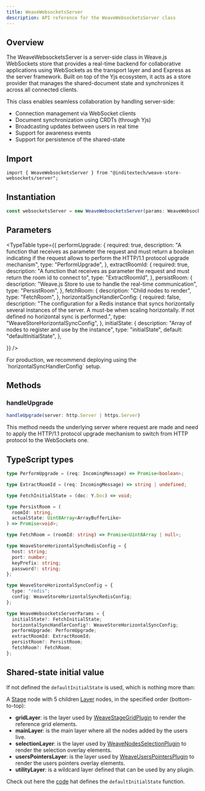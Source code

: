 ```yaml
---
title: WeaveWebsocketsServer
description: API reference for the WeaveWebsocketsServer class
---
```



## Overview

The WeaveWebsocketsServer is a server-side class in Weave.js WebSockets store that
provides a real-time backend for collaborative applications using WebSockets as the transport
layer and and Express as the server framework. Built on top of the Yjs ecosystem,
it acts as a store provider that manages the shared-document state and synchronizes
it across all connected clients.

This class enables seamless collaboration by handling server-side:

- Connection management via WebSocket clients
- Document synchronization using CRDTs (through Yjs)
- Broadcasting updates between users in real time
- Support for awareness events
- Support for persistence of the shared-state

## Import

```shell
import { WeaveWebsocketsServer } from "@inditextech/weave-store-websockets/server";
```

## Instantiation

```ts
const websocketsServer = new WeaveWebsocketsServer(params: WeaveWebsocketsServerParams);
```

## Parameters

<TypeTable
  type={{
    performUpgrade: {
      required: true,
      description:
        "A function that receives as parameter the request and must return a boolean indicating if the request allows to perform the HTTP/1.1 protocol upgrade mechanism",
      type: "PerformUpgrade",
    },
    extractRoomId: {
      required: true,
      description:
        "A function that receives as parameter the request and must return the room id to connect to",
      type: "ExtractRoomId",
    },
    persistRoom: {
      description:
        "Weave.js Store to use to handle the real-time communication",
      type: "PersistRoom",
    },
    fetchRoom: {
      description: "Child nodes to render",
      type: "FetchRoom",
    },
    horizontalSyncHandlerConfig: {
      required: false,
      description:
        "The configuration for a Redis instance that syncs horizontally several instances of the server. A must-be when scaling horizontally. If not defined no horizontal sync is performed.",
      type: "WeaveStoreHorizontalSyncConfig",
    },
    initialState: {
      description: "Array of nodes to register and use by the instance",
      type: "initialState",
      default: "defaultInitialState",
    },

}}
/>

<Callout title="In production..." type="warn">
  For production, we recommend deploying using the `horizontalSyncHandlerConfig`
  setup.
</Callout>

## Methods

### handleUpgrade

```ts
handleUpgrade(server: http.Server | https.Server)
```

This method needs the underlying server where request are made and need to apply the
HTTP/1.1 protocol upgrade mechanism to switch from HTTP protocol to the WebSockets one.

## TypeScript types

```ts
type PerformUpgrade = (req: IncomingMessage) => Promise<boolean>;

type ExtractRoomId = (req: IncomingMessage) => string | undefined;

type FetchInitialState = (doc: Y.Doc) => void;

type PersistRoom = (
  roomId: string,
  actualState: Uint8Array<ArrayBufferLike>
) => Promise<void>;

type FetchRoom = (roomId: string) => Promise<Uint8Array | null>;

type WeaveStoreHorizontalSyncRedisConfig = {
  host: string;
  port: number;
  keyPrefix: string;
  password?: string;
};

type WeaveStoreHorizontalSyncConfig = {
  type: "redis";
  config: WeaveStoreHorizontalSyncRedisConfig;
};

type WeaveWebsocketsServerParams = {
  initialState?: FetchInitialState;
  horizontalSyncHandlerConfig?: WeaveStoreHorizontalSyncConfig;
  performUpgrade: PerformUpgrade;
  extractRoomId: ExtractRoomId;
  persistRoom?: PersistRoom;
  fetchRoom?: FetchRoom;
};
```

## Shared-state initial value

If not defined the `defaultInitialState` is used, which is nothing more than:

<Mermaid
  chart="
flowchart TD;
  Stage --> gridLayer;
  Stage --> mainLayer;
  Stage --> selectionLayer;
  Stage --> usersPointersLayer;
  Stage --> utilityLayer;"
/>

A [Stage](/docs/main/build/nodes/stage) node with 5 children [Layer](/docs/main/build/nodes/layer)
nodes, in the specified order (bottom-to-top):

- **gridLayer**: is the layer used by [WeaveStageGridPlugin](/docs/main/build/plugins/stage-grid)
  to render the reference grid elements.
- **mainLayer**: is the main layer where all the nodes added by the users live.
- **selectionLayer**: is the layer used by [WeaveNodesSelectionPlugin](/docs/main/build/plugins/nodes-selection)
  to render the selection overlay elements.
- **usersPointersLayer**: is the layer used by [WeaveUsersPointersPlugin](/docs/main/build/plugins/users-pointers)
  to render the users pointers overlay elements.
- **utilityLayer**: is a wildcard layer defined that can be used by any plugin.

Check out here the [code](https://github.com/InditexTech/weavejs/blob/main/code/packages/store-websockets/src/server/default-initial-state.ts)
hat defines the `defaultInitialState` function.

